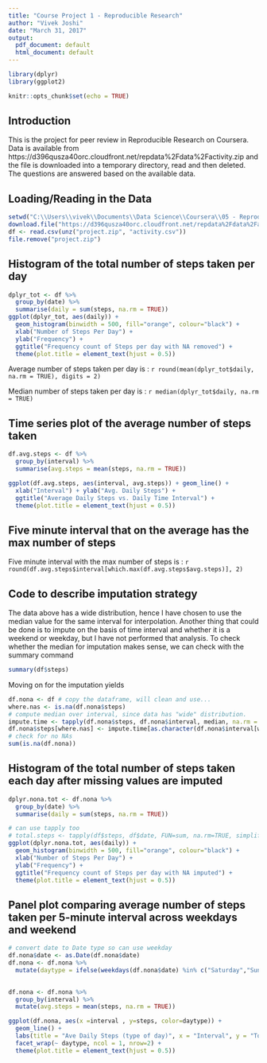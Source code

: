 ---
title: "Course Project 1 - Reproducible Research"
author: "Vivek Joshi"
date: "March 31, 2017"
output:
  pdf_document: default
  html_document: default
---

```{r, echo = FALSE, message = FALSE, warning = FALSE}
library(dplyr)
library(ggplot2)
```

```{r setup, include=FALSE}
knitr::opts_chunk$set(echo = TRUE)
```

## Introduction

This is the project for peer review in Reproducible Research on Coursera. Data is available from https://d396qusza40orc.cloudfront.net/repdata%2Fdata%2Factivity.zip and the file is downloaded into a temporary directory, read and then deleted. The questions are answered based on the available data.

## Loading/Reading in the Data

```{r}
setwd("C:\\Users\\vivek\\Documents\\Data Science\\Coursera\\05 - Reproducible Research\\Lecture 02")
download.file("https://d396qusza40orc.cloudfront.net/repdata%2Fdata%2Factivity.zip", "project.zip")
df <- read.csv(unz("project.zip", "activity.csv"))
file.remove("project.zip")
```

## Histogram of the total number of steps taken per day

```{r, x1, echo=TRUE, message=FALSE}
dplyr_tot <- df %>%
  group_by(date) %>%
  summarise(daily = sum(steps, na.rm = TRUE))
ggplot(dplyr_tot, aes(daily)) + 
  geom_histogram(binwidth = 500, fill="orange", colour="black") + 
  xlab("Number of Steps Per Day") + 
  ylab("Frequency") +
  ggtitle("Frequency count of Steps per day with NA removed") + 
  theme(plot.title = element_text(hjust = 0.5))
```

Average number of steps taken per day is : `r round(mean(dplyr_tot$daily, na.rm = TRUE), digits = 2)`

Median number of steps taken per day is : `r median(dplyr_tot$daily, na.rm = TRUE)`

## Time series plot of the average number of steps taken
```{r}
df.avg.steps <- df %>%
  group_by(interval) %>%
  summarise(avg.steps = mean(steps, na.rm = TRUE))

ggplot(df.avg.steps, aes(interval, avg.steps)) + geom_line() +
  xlab("Interval") + ylab("Avg. Daily Steps") +
  ggtitle("Average Daily Steps vs. Daily Time Interval") + 
  theme(plot.title = element_text(hjust = 0.5))
```

## Five minute interval that on the average has the max number of steps

Five minute interval with the max number of steps is : `r  round(df.avg.steps$interval[which.max(df.avg.steps$avg.steps)], 2)`

## Code to describe imputation strategy

The data above has a wide distribution, hence I have chosen to use the median value for the same interval for interpolation. Another thing that could be done is to impute on the basis of time interval and whether it is a weekend or weekday, but I have not performed that analysis. To check whether the median for imputation makes sense, we can check with the summary command

```{r}
summary(df$steps)
```
Moving on for the imputation yields

```{r}
df.nona <- df # copy the dataframe, will clean and use...
where.nas <- is.na(df.nona$steps)
# compute median over interval, since data has "wide" distribution.
impute.time <- tapply(df.nona$steps, df.nona$interval, median, na.rm = TRUE, simplify = TRUE)
df.nona$steps[where.nas] <- impute.time[as.character(df.nona$interval[where.nas])]
# check for no NAs
sum(is.na(df.nona))
```

## Histogram of the total number of steps taken each day after missing values are imputed
``` {r}
dplyr.nona.tot <- df.nona %>%
  group_by(date) %>%
  summarise(daily = sum(steps, na.rm = TRUE))

# can use tapply too
# total.steps <- tapply(df$steps, df$date, FUN=sum, na.rm=TRUE, simplify = TRUE)
ggplot(dplyr.nona.tot, aes(daily)) + 
  geom_histogram(binwidth = 500, fill="orange", colour="black") + 
  xlab("Number of Steps Per Day") + 
  ylab("Frequency") +
  ggtitle("Frequency count of Steps per day with NA imputed") + 
  theme(plot.title = element_text(hjust = 0.5))
```

## Panel plot comparing average number of steps taken per 5-minute interval across weekdays and weekend
```{r}
# convert date to Date type so can use weekday
df.nona$date <- as.Date(df.nona$date)
df.nona <- df.nona %>%
  mutate(daytype = ifelse(weekdays(df.nona$date) %in% c("Saturday","Sunday"), "Weekend", "Weekday"))
  

df.nona <- df.nona %>%
  group_by(interval) %>%
  mutate(avg.steps = mean(steps, na.rm = TRUE))

ggplot(df.nona, aes(x =interval , y=steps, color=daytype)) +
  geom_line() +
  labs(title = "Ave Daily Steps (type of day)", x = "Interval", y = "Total Number of Steps") +
  facet_wrap(~ daytype, ncol = 1, nrow=2) + 
  theme(plot.title = element_text(hjust = 0.5))

```